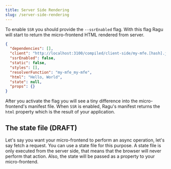 ```yaml
---
title: Server Side Rendering
slug: /server-side-rendering
---
```



To enable `SSR` you should provide the `--ssrEnabled` flag. With this flag Ragu will start to return the micro-frontend
HTML rendered from server.

<PackageManager binExecution={true} both="ragu-cli dev --file my-mfe.js --ssrEnabled" />

```json {8}
{
  "dependencies": [],
  "client": "http://localhost:3100/compiled/client-side/my-mfe.[hash].js",
  "ssrEnabled": false,
  "static": false,
  "styles": [],
  "resolverFunction": "my-mfe_my-mfe",
  "html": "Hello, World",
  "state": null,
  "props": {}
}
```

After you activate the flag you will see a tiny difference into the micro-frontend's manifest file.
When `SSR` is enabled, Ragu's manifest returns the `html` property which is the result of your application.

## The state file (DRAFT)

Let's say you want your micro-frontend to perform an async operation, let's say fetch a request. You can use
a state file for this purpose. A state file is only executed from the server side, that means that the browser will
never perform that action. Also, the state will be passed as a property to your micro-frontend.

